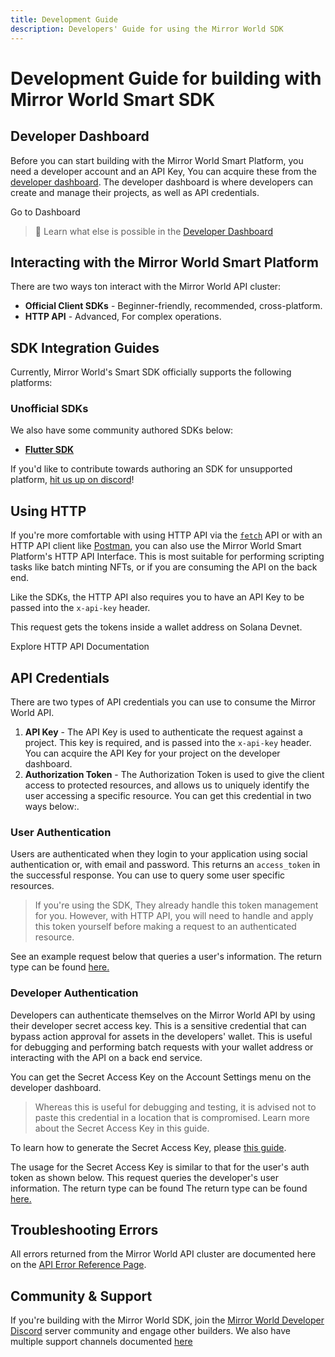 ```yaml
---
title: Development Guide
description: Developers' Guide for using the Mirror World SDK
---
```


# Development Guide for building with Mirror World Smart SDK

## Developer Dashboard

Before you can start building with the Mirror World Smart Platform,
you need a developer account and an API Key, You can acquire these from the [developer dashboard](https://app.mirrorworld.fun).
The developer dashboard is where developers can create and manage their projects, as well as API credentials.

<InlineButtonLink size="sm" href="https://app.mirrorworld.fun">
  Go to Dashboard
</InlineButtonLink>

> 🧠 Learn what else is possible in the [Developer Dashboard](/overview/development-guide/developer-dashboard)

## Interacting with the Mirror World Smart Platform

There are two ways ton interact with the Mirror World API cluster:

- **Official Client SDKs** - Beginner-friendly, recommended, cross-platform.
- **HTTP API** - Advanced, For complex operations.

## SDK Integration Guides

Currently, Mirror World's Smart SDK officially supports the following platforms:

<IntegrationCardsMinimal />


### Unofficial SDKs
We also have some community authored SDKs below:
- **[Flutter SDK](https://github.com/Zfinix/mirrorworld-sdk-flutter)**

If you'd like to contribute towards authoring an SDK for unsupported platform, [hit us up on discord](https://mirrorworld.fun/discord)!

## Using HTTP

If you're more comfortable with using HTTP API via the [`fetch`](https://developer.mozilla.org/en-US/docs/Web/API/fetch) API or with an HTTP API client like [Postman](https://www.postman.com),
you can also use the Mirror World Smart Platform's HTTP API Interface. This is most suitable for performing scripting tasks like batch minting NFTs, or if you are consuming the API on the back end.

Like the SDKs, the HTTP API also requires you to have an API Key to be passed into the `x-api-key` header.

This request gets the tokens inside a wallet address on Solana Devnet.
<CodeSnippet id="development/http-example.mdx" />

<InlineButtonLink size="sm" href="https://developer.mirrorworld.fun">
  Explore HTTP API Documentation
</InlineButtonLink>


## API Credentials

There are two types of API credentials you can use to consume the Mirror World API.

1. **API Key** - The API Key is used to authenticate the request against a project. This key is required, and is passed into the `x-api-key` header. You can acquire the API Key for your project on the developer dashboard.
2. **Authorization Token** - The Authorization Token is used to give the client access to protected resources, and allows us to uniquely identify the user accessing a specific resource. You can get this credential in two ways below:.

### User Authentication
Users are authenticated when they login to your application using social authentication or,
with email and password. This returns an `access_token` in the successful response. You can use to query
some user specific resources.

> If you're using the SDK, They already handle this token management for you. However, with HTTP API, you
will need to handle and apply this token yourself before making a request to an authenticated resource.

See an example request below that queries a user's information. The return type can be found [here.](https://developer.mirrorworld.fun/#3df5eef0-b278-419a-a8ef-c7286c2e6419)

<CodeSnippet id="development/user-auth.mdx" />

### Developer Authentication
Developers can authenticate themselves on the Mirror World API by using their developer secret access key. This is a sensitive credential
that can bypass action approval for assets in the developers' wallet. This is useful for debugging and performing batch requests with your
wallet address or interacting with the API on a back end service.

You can get the Secret Access Key on the Account Settings menu on the developer dashboard.

> Whereas this is useful for debugging and testing, it is advised not to paste this credential in a location that is compromised.
> Learn more about the Secret Access Key in this guide.

To learn how to generate the Secret Access Key, please [this guide]().

The usage for the Secret Access Key is similar to that for the user's auth token as shown below. This request queries the developer's
user information. The return type can be found The return type can be found [here.](https://developer.mirrorworld.fun/#3df5eef0-b278-419a-a8ef-c7286c2e6419)
<CodeSnippet id="development/developer-auth.mdx" />

## Troubleshooting Errors

All errors returned from the Mirror World API cluster are documented here on the [API Error Reference Page](/docs/overview/api-error-reference).

## Community & Support
If you're building with the Mirror World SDK, join the [Mirror World Developer Discord](https://mirrorworld.fun/discord) server community and engage other builders.
We also have multiple support channels documented [here](/resources/support)
